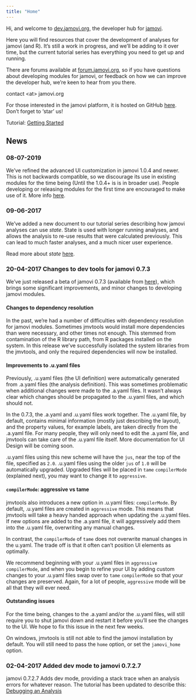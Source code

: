 ```yaml
---
title: "Home"
---
```


Hi, and welcome to [dev.jamovi.org](https://dev.jamovi.org), the developer hub for [jamovi](https://www.jamovi.org).

Here you will find resources that cover the development of analyses for jamovi (and R). It's still a work in progress, and we'll be adding to it over time, but the current tutorial series has everything you need to get up and running.

There are forums available at [forum.jamovi.org](https://forum.jamovi.org), so if you have questions about developing modules for jamovi, or feedback on how we can improve the developer hub, we're keen to hear from you there.

contact \<at\> jamovi.org

For those interested in the jamovi platform, it is hosted on GitHub [here](https://github.com/jamovi/jamovi). Don't forget to 'star' us!

Tutorial: [Getting Started](tuts0101-getting-started.html)

## News

### 08-07-2019

We've refined the advanced UI customization in jamovi 1.0.4 and newer. This is not backwards compatible, so we discourage its use in existing modules for the time being (Until the 1.0.4+ is is in broader use). People developing or releasing modules for the first time are encouraged to make use of it. More info [here](#).

### 09-06-2017

We've added a new document to our tutorial series describing how jamovi analyses can use *state*. State is used with longer running analyses, and allows the analysis to re-use results that were calculated previously. This can lead to much faster analyses, and a much nicer user experience.

Read more about *state* [here](tuts0203-state.html).

### 20-04-2017 Changes to dev tools for jamovi 0.7.3

We've just released a beta of jamovi 0.7.3 (available from [here](https://www.jamovi.org/download.html)), which brings some significant improvements, and minor changes to developing jamovi modules.

#### Changes to dependency resolution

In the past, we're had a number of difficulties with dependency resolution for jamovi modules. Sometimes jmvtools would install more dependencies than were necessary, and other times not enough. This stemmed from contamination of the R library path, from R packages installed on the system. In this release we've successfully isolated the system libraries from the jmvtools, and only the required dependencies will now be installed.

#### Improvements to .u.yaml files

Previously, .u.yaml files (the UI definition) were automatically generated from .a.yaml files (the analysis definition). This was sometimes problematic when additional changes were made to the .a.yaml files. It wasn't always clear which changes should be propagated to the .u.yaml files, and which should not.

In the 0.7.3, the .a.yaml and .u.yaml files work together. The .u.yaml file, by default, contains minimal information (mostly just describing the layout), and the property values, for example labels, are taken directly from the .a.yaml file. For many people, they will only need to edit the .a.yaml file, and jmvtools can take care of the .u.yaml file itself. More documentation for UI Design will be coming soon.

.u.yaml files using this new scheme will have the `jus`, near the top of the file, specified as `2.0`. .u.yaml files using the older `jus` of `1.0` will be automatically upgraded. Upgraded files will be placed in `tame` `compilerMode` (explained next), you may want to change it to `aggressive`.

#### `compilerMode`: aggressive vs tame

jmvtools also introduces a new option in .u.yaml files: `compilerMode`. By default, .u.yaml files are created in `aggressive` mode. This means that jmvtools will take a heavy handed approach when updating the .u.yaml files. If new options are added to the .a.yaml file, it will aggressively add them into the .u.yaml file, overwriting any manual changes.

In contrast, the `compilerMode` of `tame` does not overwrite manual changes in the u.yaml. The trade off is that it often can't position UI elements as optimally.

We recommend beginning with your .u.yaml files in `aggressive` `compilerMode`, and when you begin to refine your UI by adding custom changes to your .u.yaml files swap over to `tame` `compilerMode` so that your changes are preserved. Again, for a lot of people, `aggressive` mode will be all that they will ever need.

#### Outstanding issues

For the time being, changes to the .a.yaml and/or the .u.yaml files, will still require you to shut jamovi down and restart it before you'll see the changes to the UI. We hope to fix this issue in the next few weeks.

On windows, jmvtools is still not able to find the jamovi installation by default. You will still need to pass the `home` option, or set the `jamovi_home` option.

### 02-04-2017 Added dev mode to jamovi 0.7.2.7

jamovi 0.7.2.7 Adds dev mode, providing a stack trace when an analysis errors for whatever reason. The tutorial has been updated to describe this: [Debugging an Analysis](tuts0105-debugging-an-analysis.html)
